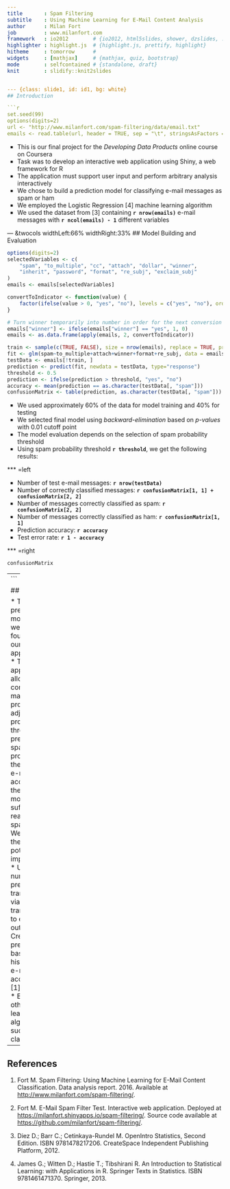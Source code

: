 ```yaml
---
title       : Spam Filtering
subtitle    : Using Machine Learning for E-Mail Content Analysis
author      : Milan Fort
job         : www.milanfort.com
framework   : io2012        # {io2012, html5slides, shower, dzslides, ...}
highlighter : highlight.js  # {highlight.js, prettify, highlight}
hitheme     : tomorrow      # 
widgets     : [mathjax]     # {mathjax, quiz, bootstrap}
mode        : selfcontained # {standalone, draft}
knit        : slidify::knit2slides


--- {class: slide1, id: id1, bg: white}
## Introduction

```r
set.seed(99)
options(digits=2)
url <- "http://www.milanfort.com/spam-filtering/data/email.txt"
emails <- read.table(url, header = TRUE, sep = "\t", stringsAsFactors = FALSE)
```

* This is our final project for the _Developing Data Products_ online course on Coursera
* Task was to develop an interactive web application using Shiny, a web framework for R
* The application must support user input and perform arbitrary analysis interactively
* We chose to build a prediction model for classifying e-mail messages as spam or ham
* We employed the Logistic Regression [4] machine learning algorithm
* We used the dataset from [3] containing **`r nrow(emails)`** e-mail messages with
**`r ncol(emails) - 1`** different variables


--- &twocols widthLeft:66% widthRight:33%
## Model Building and Evaluation

```r
options(digits=2)
selectedVariables <- c(
    "spam", "to_multiple", "cc", "attach", "dollar", "winner",
    "inherit", "password", "format", "re_subj", "exclaim_subj"
)
emails <- emails[selectedVariables]

convertToIndicator <- function(value) {
    factor(ifelse(value > 0, "yes", "no"), levels = c("yes", "no"), ordered = TRUE)
}

# Turn winner temporarily into number in order for the next conversion to work properly
emails["winner"] <- ifelse(emails["winner"] == "yes", 1, 0)
emails <- as.data.frame(apply(emails, 2, convertToIndicator))

train <- sample(c(TRUE, FALSE), size = nrow(emails), replace = TRUE, prob = c(0.6, 0.4))
fit <- glm(spam~to_multiple+attach+winner+format+re_subj, data = emails, family = binomial, subset = train)
testData <- emails[!train, ]
prediction <- predict(fit, newdata = testData, type="response")
threshold <- 0.5
prediction <- ifelse(prediction > threshold, "yes", "no")
accuracy <- mean(prediction == as.character(testData[, "spam"]))
confusionMatrix <- table(prediction, as.character(testData[, "spam"]))
```


* We used approximately 60% of the data for model training and 40% for testing
* We selected final model using *backward-elimination* based on *p-values* with 0.01 cutoff point
* The model evaluation depends on the selection of spam probability threshold
* Using spam probability threshold **`r threshold`**, we get the following results:

*** =left

- Number of test e-mail messages: **`r nrow(testData)`**
- Number of correctly classified messages:
**`r confusionMatrix[1, 1] + confusionMatrix[2, 2]`**
- Number of messages correctly classified as spam: **`r confusionMatrix[2, 2]`**
- Number of messages correctly classified as ham: **`r confusionMatrix[1, 1]`**
- Prediction accuracy: **`r accuracy`**
- Test error rate: **`r 1 - accuracy`**


*** =right

```r
confusionMatrix
```


---
```

## Conclusion

* The fitted prediction model serves well as a foundation for our web application [2]
* The application allows to configure e-mail properties, adjust spam probability threshold, and predicts the spam probability of the specified e-mail
* The accuracy of the prediction model is not sufficient for a real-world spam filter
* We suggest the following potential improvements:
    * Use more numerical predictors, transformed via log-transformation to eliminate outliers
    * Create new predictors based on the history of the e-mail account (see [1] for details)
    * Evaluate other machine learning algorithms, such as Bayes classifiers [4]


---
## References

1. Fort M.
Spam Filtering: Using Machine Learning for E-Mail Content Classification.
Data analysis report. 2016. Available at
[http://www.milanfort.com/spam-filtering/](http://www.milanfort.com/spam-filtering/).

2. Fort M.
E-Mail Spam Filter Test.
Interactive web application.
Deployed at
[https://milanfort.shinyapps.io/spam-filtering/](https://milanfort.shinyapps.io/spam-filtering/).
Source code available at
[https://github.com/milanfort/spam-filtering/](https://github.com/milanfort/spam-filtering/).

3. Diez D.; Barr C.; Cetinkaya-Rundel M.
OpenIntro Statistics, Second Edition.
ISBN 9781478217206. CreateSpace Independent Publishing Platform, 2012.

4. James G.; Witten D.; Hastie T.; Tibshirani R. 
An Introduction to Statistical Learning: with Applications in R.
Springer Texts in Statistics. ISBN 9781461471370. Springer, 2013.


<!-- --- Notes --- -->
<!-- library(slidify) -->
<!-- slidify("slides.Rmd") -->
<!-- x squared: $x^2$ -->
<!-- centered formulae: $$\frac{-b \pm \sqrt{b^2 - 4 a c}}{2a}$$ -->

<style>
.title-slide {
    background-color: white;
}

.title-slide hgroup > h1,
.title-slide hgroup > h2 {
    color: #2F4F4F;
}

.title-slide hgroup p {
    color: #444444;
}

article {
    margin-top: 50px;
}

slides > slide > hgroup + article {
    margin-top: 50px;
}

strong {
    font-weight: bold;
}

em {
    font-style: italic;
}

ul {
    list-style-type: square;
}

li ul {
    list-style-type: disc;
}

div.centered ul {
    padding-left: 45px;
    list-style-type: disc;
}
</style>
